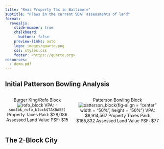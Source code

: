 ```yaml
---
title: "Real Property Tax in Baltimore"
subtitle: "Flaws in the current SDAT assessments of land"
format:
  revealjs: 
    slide-number: true
    chalkboard: 
      buttons: false
    preview-links: auto
    logo: images/quarto.png
    css: styles.css
    footer: <https://quarto.org>
resources:
  - demo.pdf
---
```


## Initial Patterson Bowling Analysis

:::: {.columns}

::: {.column style="text-align:center;" width="50%"}
Burger King/Rofo Block
![rofo_block](./Images/royal_farms_block.png)
VPA: `r sum(bk_rofo_block$TAXBASE)`
Property Taxes Paid: $28,086
Assessed Land Value PSF: $15

:::

::: {.column width="50%" style="text-align:center;"}
Patterson Bowling Block
![patterson_block](./Images/Patterson_bowling_block.png){fig-align = "center" width = "50%", height = "50%"}
VPA: $8,914,567
Property Taxes Paid: $165,832
Assessed Land Value PSF: $77

:::

::::


## The 2-Block City

#
